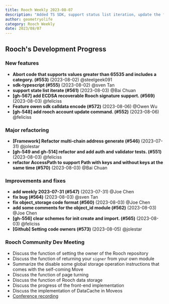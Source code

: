 ```yaml
---
title: Rooch Weekly 2023-08-07
description: "Added TS SDK, support status list iteration, update the function of accounts, refactor the production of multi-chain addresses, refactor the method of Validator, and refactor the access path, and increase the OWNER workflow of the GitHub repo"
author: geometryolife
category: Rooch Weekly
date: 2023/08/07
---
```



<PostHeader />

## Rooch's Development Progress

### New features

- **Abort code that supports values greater than 65535 and includes a category. (#553)** (2023-08-02) @steelgeek091
- **sdk-typescript (#555)** (2023-08-02) @sven Tan
- **support state list iterate (#561)** (2023-08-03) @Bai Chuan
- **[gh-567] add ECDSA recoverable Rooch signature support. (#569)** (2023-08-03) @feliciss
- **Feature owen sdk calldata encode (#572)** (2023-08-06) @Owen Wu
- **[gh-548] add rooch account update command. (#552)** (2023-08-06) @feliciss

### Major refactoring

- **[Framework] Refactor multi-chain address generate (#546)** (2023-07-31) @jolestar
- **[gh-549 and gh-514] refactor and add auth and validator tests. (#551)** (2023-08-03) @feliciss
- **refactor AccessPath to support Path with keys and without keys at the same time (#570)** (2023-08-03) @Bai Chuan

### Improvements and fixes

- **add weekly 2023-07-31 (#547)** (2023-07-31) @Joe Chen
- **fix bug (#564)** (2023-08-03) @sven Tan
- **fix object_storage code format (#560)** (2023-08-03) @Joe Chen
- **add some comments for the object_id module (#562)** (2023-08-03) @Joe Chen
- **[gh-556] clear schemes for init create and import. (#565)** (2023-08-03) @feliciss
- **[Github] Setting code owners (#573)** (2023-08-05) @jolestar

### Rooch Community Dev Meeting

- Discuss the function of setting the owner of the Rooch repository
- Discuss the function of returning your `signer` from your own module
- Summarize the disable some global storage operation instructions that comes with the self-coming Move
- Discuss the function of page turning
- Discuss the function of Rooch data storage
- Discuss the progress of the front-end implementation
- Discuss the implementation of DataCache in Moveos
- [Conference recording](https://drive.google.com/file/d/1zv_p_WOhjUjNzuyUCfXZeBFpdL6eEmBr/view?usp=sharing)
